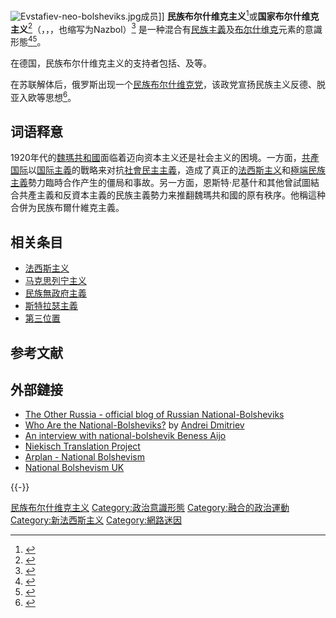 {{disputed|time=2015-09-24T14:16:21+00:00}}
{{Third Position}}
[[File:Evstafiev-neo-bolsheviks.jpg|thumb]]成员]]
'''民族布尔什维克主义'''<ref>{{cite journal |author1=薛继学 |title=俄罗斯极端主义组织“光头党” |journal=《国际资料信息》 |date=2002 |issue=9 |url=http://www.cqvip.com/qk/80344x/200209/10448543.html |accessdate=2020-09-26}}</ref>或'''国家布尔什维克主义'''<ref>{{cite book |author1=柯偉林著 |editor=陳謙平等譯 |title=德国与中华民国 |date=2006.08 |publisher=[[江苏人民出版社|江苏人民出版社]] |location=南京 |isbn=7-214-04456-0 |page=序言-3 |accessdate=2020-09-26}}</ref>（{{lang-en|National Bolshevism}}，{{lang-de|Nationalbolschewismus}}，{{lang-ru|Национал-большевизм}}，也缩写为Nazbol）<ref>{{cite book|title= Russian Nationalism, Foreign Policy and Identity Debates in Putin's Russia: New Ideological Patterns after the Orange Revolution|date= 2014|publisher= [[哥倫比亞大學出版社|哥倫比亞大學出版社]]|isbn= 9783838263250|page= 147|url= https://books.google.com/books?id=8943BAAAQBAJ&pg=PA147&lpg=PA147&dq=nationalist+bolshevism+%22nazbol%22#v=onepage|access-date= 25 March 2018|archive-date= 2020-08-06|archive-url= https://web.archive.org/web/20200806185317/https://books.google.com/books?id=8943BAAAQBAJ&pg=PA147&lpg=PA147&dq=nationalist+bolshevism+%22nazbol%22#v=onepage|dead-url= no}}</ref><!--见WP:BURDEN-->是一种混合有[[民族主義|民族主義]]及[[布尔什维克|布尔什维克]]元素的意識形態<ref name="Klemperer">{{cite journal|author= Von Klemperer, Klemens|title= Towards a Fourth Reich? The History of National Bolshevism in Germany|url= https://archive.org/details/sim_review-of-politics_1951-04_13_2/page/191|journal= Review of Politics|year= 1951|volume= 13|issue= 2|pages= 191–210|doi= 10.1017/S0034670500047422|jstor= 1404764}}</ref><ref>{{cite journal |last1= Van Ree |first1= Erik |date= 4 August 2010 |title= The concept of 'National Bolshevism': An interpretative essay |journal= Journal of Political Ideologies |volume= 6 |issue= 3 |pages= 289–307 |doi= 10.1080/13569310120083017 |url= https://pure.uva.nl/ws/files/3049810/14455_2001_The_Concept_of_National_Bolshevism_met_offprint_pagina.pdf |access-date= 2020-10-16 |archive-date= 2020-11-12 |archive-url= https://web.archive.org/web/20201112041157/https://pure.uva.nl/ws/files/3049810/14455_2001_The_Concept_of_National_Bolshevism_met_offprint_pagina.pdf |dead-url= no }}</ref>。

在德国，民族布尔什维克主义的支持者包括{{Link-en|海因里希·劳芬堡|Heinrich Laufenberg}}、{{Link-en|卡爾·奧托·帕特爾|Karl Otto Paetel}}及{{Link-en|恩斯特·尼基什|Ernst Niekisch}}等。

在苏联解体后，俄罗斯出现一个[[国家布尔什维克党|民族布尔什维克党]]，该政党宣扬民族主义反德、脱亚入欧等思想<ref>{{Cite web |url=http://en.rian.ru/russia/20060413/46148849.html |title="Court Upholds Registration Ban Against National Bolshevik Party" |access-date=2020-10-16 |archive-date=2012-10-18 |archive-url=https://web.archive.org/web/20121018124333/http://en.rian.ru/russia/20060413/46148849.html |dead-url=no }}</ref>。

==词语释意==
1920年代的[[魏瑪共和國|魏瑪共和國]]面临着迈向资本主义还是社会主义的困境。一方面，[[共產国际|共產国际]]以[[国际主義|国际主義]]的戰略来对抗[[社會民主主義|社會民主主義]]，造成了真正的[[法西斯主义|法西斯主义]]和[[極端民族主義|極端民族主義]]勢力臨時合作产生的僵局和事故。另一方面，恩斯特·尼基什和其他曾試圖結合共產主義和反資本主義的民族主義勢力来推翻魏瑪共和國的原有秩序。他稱這种合併为民族布爾什維克主義。

==相关条目==
* [[法西斯主义|法西斯主义]]
* [[马克思列宁主义|马克思列宁主义]]
* [[民族無政府主義|民族無政府主義]]
* [[斯特拉瑟主義|斯特拉瑟主義]]
* [[第三位置|第三位置]]

== 参考文献 ==
{{Reflist}}

==外部鏈接==
{{Commons category|National Bolshevism}}
* [http://vk.com/drugoross The Other Russia - official blog of Russian National-Bolsheviks] {{Wayback|url=http://vk.com/drugoross |date=20210308065621 }}
* [https://web.archive.org/web/20090822024008/http://www.robertamsterdam.com/2007/08/andrei_dmitriev_who_are_the_na.htm Who Are the National-Bolsheviks?] by [[Andrei_Dmitriev_(politician)|Andrei Dmitriev]]
* [https://web.archive.org/web/20140814095929/http://approve.sx/ukraine-foreigners-fight-socialism-greater-russia/ An interview with national-bolshevik Beness Aijo]
* [https://niekischtranslationproject.wordpress.com/ Niekisch Translation Project] {{Wayback|url=https://niekischtranslationproject.wordpress.com/ |date=20210127173219 }}
* [https://arplan.org/category/topics/national-bolshevism/ Arplan - National Bolshevism] {{Wayback|url=https://arplan.org/category/topics/national-bolshevism/ |date=20210217174256 }}
* [https://nationalbolshevism.com/ National Bolshevism UK] {{Wayback|url=https://nationalbolshevism.com/ |date=20210123033626 }}

{{-}}
{{民族主义}}
{{Types of nationalism}}

{{Authority control}}

[[Category:民族布尔什维克主义|]]
[[Category:政治意識形態|Category:政治意識形態]]
[[Category:融合的政治運動|Category:融合的政治運動]]
[[Category:新法西斯主义|Category:新法西斯主义]]
[[Category:網路迷因|Category:網路迷因]]